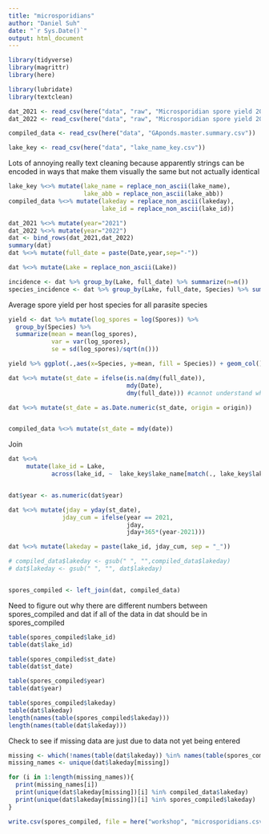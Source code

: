 ```yaml
---
title: "microsporidians"
author: "Daniel Suh"
date: "`r Sys.Date()`"
output: html_document
---
```


```r
library(tidyverse)
library(magrittr)
library(here)

library(lubridate)
library(textclean)
```

```r
dat_2021 <- read_csv(here("data", "raw", "Microsporidian spore yield 2021.csv"))
dat_2022 <- read_csv(here("data", "raw", "Microsporidian spore yield 2022.csv"))

compiled_data <- read_csv(here("data", "GAponds.master.summary.csv"))

lake_key <- read_csv(here("data", "lake_name_key.csv"))
```

Lots of annoying really text cleaning because apparently strings can be encoded in ways that make them visually the same but not actually identical
```r
lake_key %<>% mutate(lake_name = replace_non_ascii(lake_name),
                     lake_abb = replace_non_ascii(lake_abb))
compiled_data %<>% mutate(lakeday = replace_non_ascii(lakeday),
                          lake_id = replace_non_ascii(lake_id))
```



```r
dat_2021 %<>% mutate(year="2021")
dat_2022 %<>% mutate(year="2022")
dat <- bind_rows(dat_2021,dat_2022)
summary(dat)
dat %<>% mutate(full_date = paste(Date,year,sep="-"))

dat %<>% mutate(Lake = replace_non_ascii(Lake))
```



```r
incidence <- dat %>% group_by(Lake, full_date) %>% summarize(n=n())
species_incidence <- dat %>% group_by(Lake, full_date, Species) %>% summarize(n=n())
```


Average spore yield per host species for all parasite species
```r
yield <- dat %>% mutate(log_spores = log(Spores)) %>% 
  group_by(Species) %>% 
  summarize(mean = mean(log_spores),
            var = var(log_spores),
            se = sd(log_spores)/sqrt(n()))
```


```r
yield %>% ggplot(.,aes(x=Species, y=mean, fill = Species)) + geom_col() + geom_errorbar(aes(ymin=mean-se, ymax=mean+se))
```


```r
dat %<>% mutate(st_date = ifelse(is.na(dmy(full_date)),
                                 mdy(Date),
                                 dmy(full_date))) #cannot understand why it is parsing into numeric rather than a date >:(

dat %<>% mutate(st_date = as.Date.numeric(st_date, origin = origin))


compiled_data %<>% mutate(st_date = mdy(date))
```


Join
```r
dat %<>%
     mutate(lake_id = Lake,
            across(lake_id, ~  lake_key$lake_name[match(., lake_key$lake_abb)]))


dat$year <- as.numeric(dat$year)

dat %<>% mutate(jday = yday(st_date),
               jday_cum = ifelse(year == 2021,
                                 jday,
                                 jday+365*(year-2021)))

dat %<>% mutate(lakeday = paste(lake_id, jday_cum, sep = "_"))

# compiled_data$lakeday <- gsub(" ", "",compiled_data$lakeday)
# dat$lakeday <- gsub(" ", "", dat$lakeday)


spores_compiled <- left_join(dat, compiled_data)
```

Need to figure out why there are different numbers between spores_compiled and dat if all of the data in dat should be in spores_compiled
```r

table(spores_compiled$lake_id)
table(dat$lake_id)

table(spores_compiled$st_date)
table(dat$st_date)

table(spores_compiled$year)
table(dat$year)

table(spores_compiled$lakeday)
table(dat$lakeday)
length(names(table(spores_compiled$lakeday)))
length(names(table(dat$lakeday)))
```

Check to see if missing data are just due to data not yet being entered
```r
missing <- which(!names(table(dat$lakeday)) %in% names(table(spores_compiled$lakeday)))
missing_names <- unique(dat$lakeday[missing])

for (i in 1:length(missing_names)){
  print(missing_names[i])
  print(unique(dat$lakeday[missing])[i] %in% compiled_data$lakeday)
  print(unique(dat$lakeday[missing])[i] %in% spores_compiled$lakeday)
}
```


```r
write.csv(spores_compiled, file = here("workshop", "microsporidians.csv"))
```


